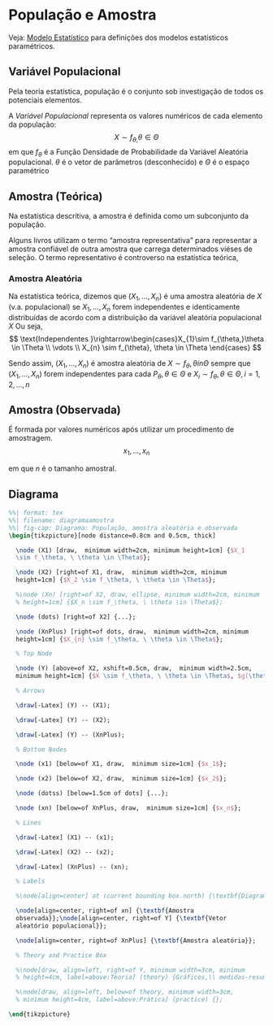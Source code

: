 # População e Amostra

Veja: [Modelo Estatístico](modelo-estatistico.qmd) para definições dos modelos estatísticos paramétricos.

## Variável Populacional {#sec-vp}

Pela teoria estatística, população é o conjunto sob investigação de todos os potenciais elementos.

A *Variável Populacional* representa os valores numéricos de cada elemento da população:
$$
X\sim f_{\theta,}\theta \in \Theta
$$
em que $f_\theta$ é a Função Densidade de Probabilidade da Variável Aleatória populacional. $\theta$ é o vetor de
parâmetros (desconhecido) e $\Theta$ é o espaço paramétrico

## Amostra (Teórica)

Na estatística descritiva, a amostra é definida como um subconjunto da população.

Alguns livros utilizam o termo "amostra representativa" para representar a amostra
confiável de outra amostra que carrega determinados viéses de seleção. O termo
representativo é controverso na estatística teórica,

### Amostra Aleatória {#sec-aa}

Na estatística teórica, dizemos que $(X_{1},\dots,X_{n})$ é uma amostra aleatória
de $X$ (v.a. populacional) se $X_{1},\dots,X_{n}$ forem 
independentes e identicamente distribuídas de acordo com a distribuição da variável aleatória populacional $X$
Ou seja, 
$$
\text{Independentes }\rightarrow\begin{cases}X_{1}\sim f_{\theta,}\theta \in \Theta \\
\vdots \\
X_{n} \sim f_{\theta}, \theta \in \Theta
\end{cases}
$$

Sendo assim, $(X_1, \dots, X_n)$ é amostra aleatória de $X\sim f_\theta, \theta in \Theta$
sempre que $(X_1, \dots, X_n)$ forem independentes para cada $P_\theta, \theta \in \Theta$ e
$X_i \sim f_\theta, \theta \in \Theta, i = 1, 2, \dots, n$

## Amostra (Observada) {#sec-ao}

É formada por valores numéricos após utilizar um procedimento de amostragem.
$$
x_{1},\dots,x_{n}
$$

em que $n$ é o tamanho amostral.

## Diagrama

```.tikz
%%| format: tex
%%| filename: diagramaamostra
%%| fig-cap: Diagrama: População, amostra aleatória e observada
\begin{tikzpicture}[node distance=0.8cm and 0.5cm, thick]

  \node (X1) [draw,  minimum width=2cm, minimum height=1cm] {$X_1
  \sim f_\theta, \ \theta \in \Theta$};

  \node (X2) [right=of X1, draw,  minimum width=2cm, minimum
  height=1cm] {$X_2 \sim f_\theta, \ \theta \in \Theta$};

  %\node (Xn) [right=of X2, draw, ellipse, minimum width=2cm, minimum
  % height=1cm] {$X_n \sim f_\theta, \ \theta \in \Theta$};

  \node (dots) [right=of X2] {...};

  \node (XnPlus) [right=of dots, draw,  minimum width=2cm, minimum
  height=1cm] {$X_{n} \sim f_\theta, \ \theta \in \Theta$};

  % Top Node

  \node (Y) [above=of X2, xshift=0.5cm, draw,  minimum width=2.5cm,
  minimum height=1cm] {$X \sim f_\theta, \ \theta \in \Theta$, $g(\theta)$};

  % Arrows

  \draw[-Latex] (Y) -- (X1);

  \draw[-Latex] (Y) -- (X2);

  \draw[-Latex] (Y) -- (XnPlus);

  % Bottom Nodes

  \node (x1) [below=of X1, draw,  minimum size=1cm] {$x_1$};

  \node (x2) [below=of X2, draw,  minimum size=1cm] {$x_2$};

  \node (dotss) [below=1.5cm of dots] {...};

  \node (xn) [below=of XnPlus, draw,  minimum size=1cm] {$x_n$};

  % Lines

  \draw[-Latex] (X1) -- (x1);

  \draw[-Latex] (X2) -- (x2);

  \draw[-Latex] (XnPlus) -- (xn);

  % Labels

  %\node[align=center] at (current bounding box.north) {\textbf{Diagrama}};

  \node[align=center, right=of xn] {\textbf{Amostra
  observada}};\node[align=center, right=of Y] {\textbf{Vetor
  aleatório populacional}};

  \node[align=center, right=of XnPlus] {\textbf{Amostra aleatória}};

  % Theory and Practice Box

  %\node[draw, align=left, right=of Y, minimum width=3cm, minimum
  % height=4cm, label=above:Teoria] (theory) {Gráficos,\\ medidas-resumo};

  %\node[draw, align=left, below=of theory, minimum width=3cm,
  % minimum height=4cm, label=above:Prática] (practice) {};

\end{tikzpicture}
```
